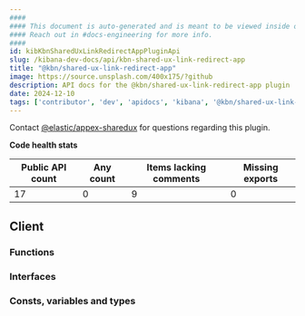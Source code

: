 ```yaml
---
####
#### This document is auto-generated and is meant to be viewed inside our experimental, new docs system.
#### Reach out in #docs-engineering for more info.
####
id: kibKbnSharedUxLinkRedirectAppPluginApi
slug: /kibana-dev-docs/api/kbn-shared-ux-link-redirect-app
title: "@kbn/shared-ux-link-redirect-app"
image: https://source.unsplash.com/400x175/?github
description: API docs for the @kbn/shared-ux-link-redirect-app plugin
date: 2024-12-10
tags: ['contributor', 'dev', 'apidocs', 'kibana', '@kbn/shared-ux-link-redirect-app']
---
```




Contact [@elastic/appex-sharedux](https://github.com/orgs/elastic/teams/appex-sharedux) for questions regarding this plugin.

**Code health stats**

| Public API count  | Any count | Items lacking comments | Missing exports |
|-------------------|-----------|------------------------|-----------------|
| 17 | 0 | 9 | 0 |

## Client

### Functions
<DocDefinitionList data={kbnSharedUxLinkRedirectAppObj.client.functions}/>

### Interfaces
<DocDefinitionList data={kbnSharedUxLinkRedirectAppObj.client.interfaces}/>

### Consts, variables and types
<DocDefinitionList data={kbnSharedUxLinkRedirectAppObj.client.misc}/>

